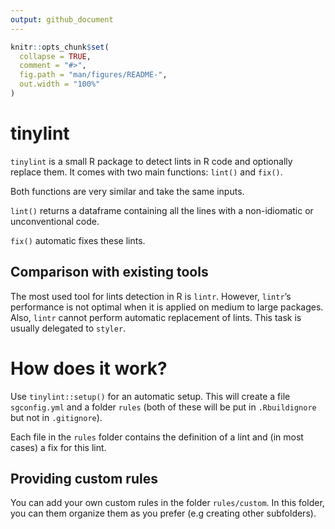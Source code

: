 ```yaml
---
output: github_document
---
```


<!-- README.md is generated from README.Rmd. Please edit that file -->

```r
knitr::opts_chunk$set(
  collapse = TRUE,
  comment = "#>",
  fig.path = "man/figures/README-",
  out.width = "100%"
)
```

# tinylint

`tinylint` is a small R package to detect lints in R code and optionally
replace them. It comes with two main functions: `lint()` and `fix()`.

Both functions are very similar and take the same inputs.

`lint()` returns a dataframe containing all the lines with a non-idiomatic or
unconventional code.

`fix()` automatic fixes these lints.

## Comparison with existing tools

The most used tool for lints detection in R is `lintr`. However, `lintr`'s 
performance is not optimal when it is applied on medium to large packages. Also,
`lintr` cannot perform automatic replacement of lints. This task is usually 
delegated to `styler`.


# How does it work?

Use `tinylint::setup()` for an automatic setup. This will create a file 
`sgconfig.yml` and a folder `rules` (both of these will be put in `.Rbuildignore`
but not in `.gitignore`).

Each file in the `rules` folder contains the definition of a lint and (in most
cases) a fix for this lint.

## Providing custom rules

You can add your own custom rules in the folder `rules/custom`. In this folder,
you can them organize them as you prefer (e.g creating other subfolders).

